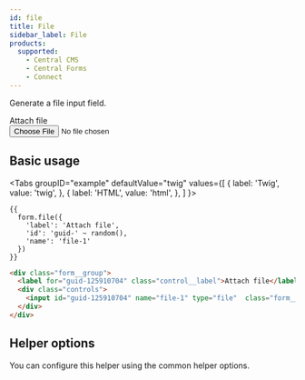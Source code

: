 ```yaml
---
id: file
title: File
sidebar_label: File
products:
  supported:
    - Central CMS
    - Central Forms
    - Connect
---
```



Generate a file input field.

<div className="d-example">
  <div className="form__group">
    <label htmlFor="guid-125910704" className="control__label">Attach file</label>
    <div className="controls">
      <input id="guid-125910704" name="file-1" type="file"  className="form__control file" />
    </div>
  </div>
</div>

## Basic usage

<Tabs
  groupID="example"
  defaultValue="twig"
  values={[
    { label: 'Twig', value: 'twig', },
    { label: 'HTML', value: 'html', },
  ]
}>
<TabItem value="twig">

```twig
{{
  form.file({
    'label': 'Attach file',
    'id': 'guid-' ~ random(),
    'name': 'file-1'
  })
}}
```

</TabItem>
<TabItem value="html">

```html
<div class="form__group">
  <label for="guid-125910704" class="control__label">Attach file</label>
  <div class="controls">
    <input id="guid-125910704" name="file-1" type="file"  class="form__control file" />
  </div>
</div>
```

</TabItem>
</Tabs>

## Helper options

You can configure this helper using the common helper options.
